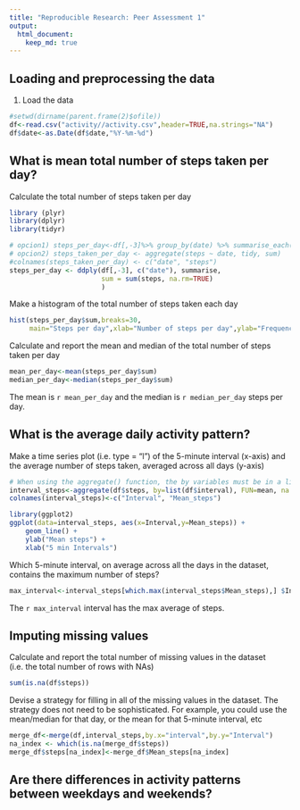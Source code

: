 ```yaml
---
title: "Reproducible Research: Peer Assessment 1"
output: 
  html_document:
    keep_md: true
---
```



## Loading and preprocessing the data
1. Load the data

```r
#setwd(dirname(parent.frame(2)$ofile))
df<-read.csv("activity//activity.csv",header=TRUE,na.strings="NA")
df$date<-as.Date(df$date,"%Y-%m-%d")
```

## What is mean total number of steps taken per day?
Calculate the total number of steps taken per day  

```r
library (plyr)
library(dplyr)
library(tidyr)
```

```r
# opcion1) steps_per_day<-df[,-3]%>% group_by(date) %>% summarise_each(funs(mean(.,na.rm=TRUE)))
# opcion2) steps_taken_per_day <- aggregate(steps ~ date, tidy, sum)
#colnames(steps_taken_per_day) <- c("date", "steps")
steps_per_day <- ddply(df[,-3], c("date"), summarise,
                       sum = sum(steps, na.rm=TRUE)
                       )

```

Make a histogram of the total number of steps taken each day  

```r
hist(steps_per_day$sum,breaks=30,
     main="Steps per day",xlab="Number of steps per day",ylab="Frequency")
```

Calculate and report the mean and median of the total number of steps taken per day

```r
mean_per_day<-mean(steps_per_day$sum)
median_per_day<-median(steps_per_day$sum)

```

The mean is `r mean_per_day` and the median is `r median_per_day` steps per day.
 
 


## What is the average daily activity pattern?

Make a time series plot (i.e. type = "l") of the 5-minute interval (x-axis) and the average number of steps taken, averaged across all days (y-axis)

```r
# When using the aggregate() function, the by variables must be in a list (even if there is only one). The function can be built-in or user provided.
interval_steps<-aggregate(df$steps, by=list(df$interval), FUN=mean, na.rm=TRUE)
colnames(interval_steps)<-c("Interval", "Mean_steps")

library(ggplot2)
ggplot(data=interval_steps, aes(x=Interval,y=Mean_steps)) + 
    geom_line() + 
    ylab("Mean steps") + 
    xlab("5 min Intervals")
```
Which 5-minute interval, on average across all the days in the dataset, contains the maximum number of steps?

```r
max_interval<-interval_steps[which.max(interval_steps$Mean_steps),] $Interval
```

The `r max_interval` interval has the max average of steps.  


## Imputing missing values
Calculate and report the total number of missing values in the dataset (i.e. the total number of rows with NAs)

```r
sum(is.na(df$steps))
```

Devise a strategy for filling in all of the missing values in the dataset. The strategy does not need to be sophisticated. For example, you could use the mean/median for that day, or the mean for that 5-minute interval, etc

```r
merge_df<-merge(df,interval_steps,by.x="interval",by.y="Interval")
na_index <- which(is.na(merge_df$steps))
merge_df$steps[na_index]<-merge_df$Mean_steps[na_index]

```


## Are there differences in activity patterns between weekdays and weekends?
